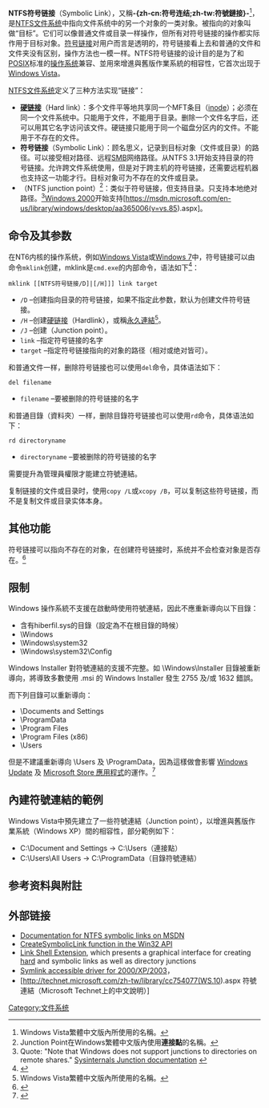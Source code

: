 {{noteTA|G1=IT}}
{{about|NTFS符号链接|UNIX符号链接|符号链接}}
'''NTFS符号链接'''（Symbolic Link），又稱'''-{zh-cn:符号连结;zh-tw:符號鏈接}-'''<ref name=cht>Windows Vista繁體中文版內所使用的名稱。</ref>，是[[NTFS|NTFS]][[文件系统|文件系统]]中指向文件系统中的另一个对象的一类对象。被指向的对象叫做“目标”。它们可以像普通文件或目录一样操作，但所有对符号链接的操作都实际作用于目标对象。[[符号链接|符号链接]]对用户而言是透明的，符号链接看上去和普通的文件和文件夹没有区别，操作方法也一模一样。NTFS符号链接的设计目的是为了和[[POSIX|POSIX]]标准的[[操作系统|操作系统]]兼容、並用來增進與舊版作業系統的相容性，它首次出现于[[Windows_Vista|Windows Vista]]。

[[NTFS|NTFS]][[文件系统|文件系统]]定义了三种方法实现“链接”：
* '''[[硬链接|硬链接]]'''（Hard link）：多个文件平等地共享同一个MFT条目（[[inode|inode]]）；必须在同一个文件系统中。只能用于文件，不能用于目录。删除一个文件名字后，还可以用其它名字访问该文件。硬链接只能用于同一个磁盘分区内的文件。不能用于不存在的文件。
* '''符号链接'''（Symbolic Link）：顾名思义，记录到目标对象（文件或目录）的路径。可以接受相对路径、远程[[服务器消息区块|SMB]]网络路径。从NTFS 3.1开始支持目录的符号链接。允许跨文件系统使用，但是对于跨主机的符号链接，还需要远程机器也支持这一功能才行。目标对象可为不存在的文件或目录。
* '''{{link-en|NTFS连接点|NTFS junction point}}'''（NTFS junction point）<ref>Junction Point在Windows繁體中文版內使用'''連接點'''的名稱。</ref>：类似于符号链接，但支持目录。只支持本地绝对路径。<ref name="junction">Quote: "Note that Windows does not support junctions to directories on remote shares."  [https://technet.microsoft.com/en-us/sysinternals/bb896768 Sysinternals Junction documentation] {{Wayback|url=https://technet.microsoft.com/en-us/sysinternals/bb896768 |date=20170710172844 }}</ref>[[Windows_2000|Windows 2000]]开始支持[https://msdn.microsoft.com/en-us/library/windows/desktop/aa365006(v=vs.85).aspx]{{Wayback|url=https://msdn.microsoft.com/en-us/library/windows/desktop/aa365006(v=vs.85).aspx |date=20180619181640 }}。
==命令及其参数==
在NT6内核的操作系统，例如[[Windows_Vista|Windows Vista]]或[[Windows_7|Windows 7]]中，符号链接可以由命令<code>mklink</code>创建，mklink是<code>cmd.exe</code>的内部命令，语法如下<ref>{{Cite web |url=http://technet.microsoft.com/en-us/library/cc753194(WS.10).aspx |title=mklink on a technet.microsoft.com |accessdate=2010-07-07 |archive-date=2010-07-22 |archive-url=https://web.archive.org/web/20100722003939/http://technet.microsoft.com/en-us/library/cc753194(WS.10).aspx |dead-url=no }}</ref>：

<syntaxhighlight lang="text">
mklink [[NTFS符号链接/D]|[/H]]] link target
</syntaxhighlight>

* <code>/D</code>      –创建指向目录的符号链接，如果不指定此参数，默认为创建文件符号链接。
* <code>/H</code>      –创建[[硬链接|硬链接]]（Hardlink），或稱[[永久連結|永久連結]]<ref name=cht>Windows Vista繁體中文版內所使用的名稱。</ref>。
* <code>/J</code>      –创建{{link-en|NTFS连接点|NTFS junction point}}（Junction point）。
* <code>link</code>    –指定符号链接的名字
* <code>target</code>  –指定符号链接指向的对象的路径（相对或绝对皆可）。

和普通文件一样，删除符号链接也可以使用<code>del</code>命令，具体语法如下：
<syntaxhighlight lang="text">
del filename
</syntaxhighlight>
* <code>filename</code> –要被删除的符号链接的名字

和普通目錄（資料夾）一样，删除目錄符号链接也可以使用<code>rd</code>命令，具体语法如下：
<syntaxhighlight lang="text">
rd directoryname
</syntaxhighlight>
* <code>directoryname</code> –要被删除的符号链接的名字

需要提升為管理員權限才能建立符號連結。

复制链接的文件或目录时，使用<code>copy /L</code>或<code>xcopy /B</code>，可以复制这些符号链接，而不是复制文件或目录实体本身。
==其他功能==

符号链接可以指向不存在的对象，在创建符号链接时，系统并不会检查对象是否存在。<ref>{{Cite web |url=http://msdn.microsoft.com/en-us/library/aa365460(VS.85).aspx |title=存档副本 |accessdate=2010-07-07 |archive-date=2010-07-10 |archive-url=https://web.archive.org/web/20100710132308/http://msdn.microsoft.com/en-us/library/aa365460(VS.85).aspx |dead-url=no }}</ref>
==限制==
Windows 操作系統不支援在啟動時使用符號連結，因此不應重新導向以下目錄：
*含有hiberfil.sys的目錄（設定為不在根目錄的時候）
*\Windows
*\Windows\system32
*\Windows\system32\Config

Windows Installer 對符號連結的支援不完整。如 \Windows\Installer 目錄被重新導向，將導致多數使用 .msi 的 Windows Installer 發生 2755 及/或 1632 錯誤。

而下列目錄可以重新導向：
*\Documents and Settings
*\ProgramData
*\Program Files
*\Program Files (x86)
*\Users

但是不建議重新導向 \Users 及 \ProgramData，因為這樣做會影響 [[Windows_Update|Windows Update]] 及 [[通用Windows平台应用|Microsoft Store 應用程式]]的運作。<ref>{{Cite web|url = http://support.microsoft.com/kb/949977|title = Relocation of the Users directory and the ProgramData directory to a drive other than the drive that contains the Windows directory|date = |accessdate = |website = |publisher = |last = |first = |archive-date = 2015-02-10|archive-url = https://web.archive.org/web/20150210104157/http://support.microsoft.com/kb/949977|dead-url = no}}</ref>

==內建符號連結的範例==
Windows Vista中預先建立了一些符號連結（Junction point），以增進與舊版作業系統（Windows XP）間的相容性，部分範例如下：
* C:\Document and Settings → C:\Users（連接點）
* C:\Users\All Users → C:\ProgramData（目錄符號連結）

==参考资料與附註==
<references/>

==外部链接==
*[http://msdn2.microsoft.com/en-us/library/aa365680.aspx Documentation for NTFS symbolic links on MSDN]{{Wayback|url=http://msdn2.microsoft.com/en-us/library/aa365680.aspx |date=20081013074152 }}
*[http://msdn2.microsoft.com/en-us/library/aa363866.aspx CreateSymbolicLink function in the Win32 API]{{Wayback|url=http://msdn2.microsoft.com/en-us/library/aa363866.aspx |date=20080408070652 }}
*[http://schinagl.priv.at/nt/hardlinkshellext/hardlinkshellext.html Link Shell Extension]{{WebCite|url=https://www.webcitation.org/61BaQabun?url=http://schinagl.priv.at/nt/hardlinkshellext/hardlinkshellext.html |date=20110824211344 |dateformat=iso }}, which presents a graphical interface for creating [[hard_link|hard]] and symbolic links as well as directory junctions
*[https://web.archive.org/web/20100716075342/http://homepage1.nifty.com/emk/symlink.html Symlink accessible driver for 2000/XP/2003]，
*[http://technet.microsoft.com/zh-tw/library/cc754077(WS.10).aspx 符號連結（Microsoft Technet上的中文說明）]{{Wayback|url=http://technet.microsoft.com/zh-tw/library/cc754077(WS.10).aspx |date=20160311005245 }}

{{Windows Components}}

[[Category:文件系统|Category:文件系统]]